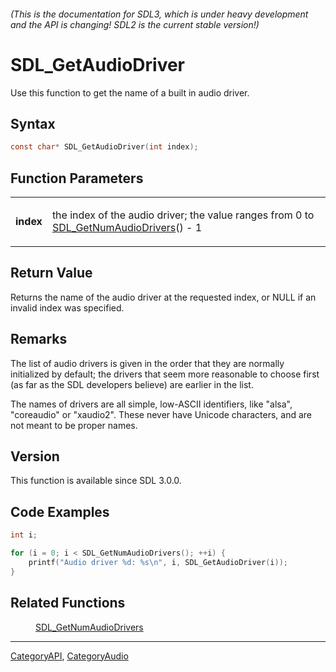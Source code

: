 ====== (This is the documentation for SDL3, which is under heavy development and the API is changing! SDL2 is the current stable version!) ======
= SDL_GetAudioDriver =

Use this function to get the name of a built in audio driver.

== Syntax ==

<syntaxhighlight lang='c'>
const char* SDL_GetAudioDriver(int index);
</syntaxhighlight>

== Function Parameters ==

{|
|'''index'''
|the index of the audio driver; the value ranges from 0 to [[SDL_GetNumAudioDrivers]]() - 1
|}

== Return Value ==

Returns the name of the audio driver at the requested index, or NULL if an
invalid index was specified.

== Remarks ==

The list of audio drivers is given in the order that they are normally
initialized by default; the drivers that seem more reasonable to choose
first (as far as the SDL developers believe) are earlier in the list.

The names of drivers are all simple, low-ASCII identifiers, like "alsa",
"coreaudio" or "xaudio2". These never have Unicode characters, and are not
meant to be proper names.

== Version ==

This function is available since SDL 3.0.0.

== Code Examples ==

<syntaxhighlight lang='c++'>
int i;

for (i = 0; i < SDL_GetNumAudioDrivers(); ++i) {
    printf("Audio driver %d: %s\n", i, SDL_GetAudioDriver(i));
}
</syntaxhighlight>

== Related Functions ==

:[[SDL_GetNumAudioDrivers]]

----
[[CategoryAPI]], [[CategoryAudio]]


